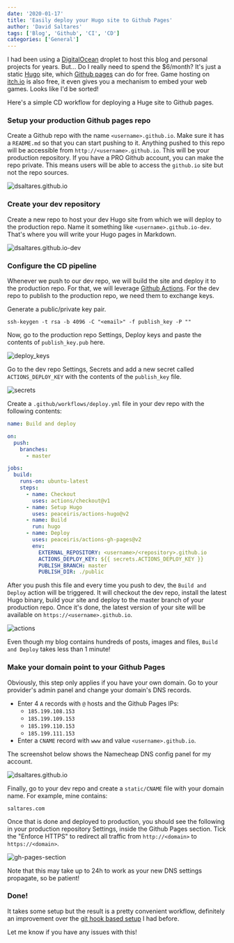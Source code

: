 ```yaml
---
date: '2020-01-17'
title: 'Easily deploy your Hugo site to Github Pages'
author: 'David Saltares'
tags: ['Blog', 'Github', 'CI', 'CD']
categories: ['General']
---
```


I had been using a [DigitalOcean](https://www.digitalocean.com/products/droplets/) droplet to host this blog and personal projects for years. But... Do I really need to spend the $6/month? It's just a static [Hugo](https://gohugo.io/) site, which [Github pages](https://pages.github.com/) can do for free. Game hosting on [itch.io](https://david-saltares.itch.io/) is also free, it even gives you a mechanism to embed your web games. Looks like I'd be sorted!

Here's a simple CD workflow for deploying a Huge site to Github pages.

### Setup your production Github pages repo

Create a Github repo with the name `<username>.github.io`. Make sure it has a `README.md` so that you can start pushing to it. Anything pushed to this repo will be accessible from `http://<username>.github.io`. This will be your production repository. If you have a PRO Github account, you can make the repo private. This means users will be able to access the `github.io` site but not the repo sources.

![dsaltares.github.io](/img/gh-pages-workflow/production-repo.webp)

### Create your dev repository

Create a new repo to host your dev Hugo site from which we will deploy to the production repo. Name it something like `<username>.github.io-dev`. That's where you will write your Hugo pages in Markdown.

![dsaltares.github.io-dev](/img/gh-pages-workflow/dev-repo.webp)

### Configure the CD pipeline

Whenever we push to our dev repo, we will build the site and deploy it to the production repo. For that, we will leverage [Github Actions](https://github.com/features/actions). For the dev repo to publish to the production repo, we need them to exchange keys.

Generate a public/private key pair.

```
ssh-keygen -t rsa -b 4096 -C "<email>" -f publish_key -P ""
```

Now, go to the production repo Settings, Deploy keys and paste the contents of `publish_key.pub` here.

![deploy_keys](/img/gh-pages-workflow/deploy-keys.webp)

Go to the dev repo Settings, Secrets and add a new secret called `ACTIONS_DEPLOY_KEY` with the contents of the `publish_key` file.

![secrets](/img/gh-pages-workflow/secrets.webp)

Create a `.github/workflows/deploy.yml` file in your dev repo with the following contents:

```yaml
name: Build and deploy

on:
  push:
    branches:
      - master

jobs:
  build:
    runs-on: ubuntu-latest
    steps:
      - name: Checkout
        uses: actions/checkout@v1
      - name: Setup Hugo
        uses: peaceiris/actions-hugo@v2
      - name: Build
        run: hugo
      - name: Deploy
        uses: peaceiris/actions-gh-pages@v2
        env:
          EXTERNAL_REPOSITORY: <username>/<repository>.github.io
          ACTIONS_DEPLOY_KEY: ${{ secrets.ACTIONS_DEPLOY_KEY }}
          PUBLISH_BRANCH: master
          PUBLISH_DIR: ./public
```

After you push this file and every time you push to dev, the `Build and Deploy` action will be triggered. It will checkout the dev repo, install the latest Hugo binary, build your site and deploy to the master branch of your production repo. Once it's done, the latest version of your site will be available on `https://<username>.github.io`.

![actions](/img/gh-pages-workflow/actions.webp)

Even though my blog contains hundreds of posts, images and files, `Build and Deploy` takes less than 1 minute!

### Make your domain point to your Github Pages

Obviously, this step only applies if you have your own domain. Go to your provider's admin panel and change your domain's DNS records.

- Enter 4 `A` records with `@` hosts and the Github Pages IPs:
  - `185.199.108.153`
  - `185.199.109.153`
  - `185.199.110.153`
  - `185.199.111.153`
- Enter a `CNAME` record with `www` and value `<username>.github.io`.

The screenshot below shows the Namecheap DNS config panel for my account.

![dsaltares.github.io](/img/gh-pages-workflow/dns-config.webp)

Finally, go to your dev repo and create a `static/CNAME` file with your domain name. For example, mine contains:

```
saltares.com
```

Once that is done and deployed to production, you should see the following in your production repository Settings, inside the Github Pages section. Tick the "Enforce HTTPS" to redirect all traffic from `http://<domain>` to `https://<domain>`.

![gh-pages-section](/img/gh-pages-workflow/gh-pages-section.webp)

Note that this may take up to 24h to work as your new DNS settings propagate, so be patient!

### Done!

It takes some setup but the result is a pretty convenient workflow, definitely an improvement over the [git hook based setup](/general/migration-from-wordpress-to-hugo/) I had before.

Let me know if you have any issues with this!
